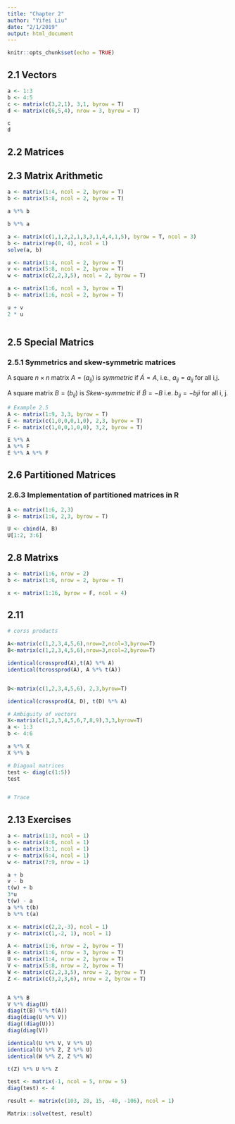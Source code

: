 ```yaml
---
title: "Chapter 2"
author: "Yifei Liu"
date: "2/1/2019"
output: html_document
---
```


```r
knitr::opts_chunk$set(echo = TRUE)
```

## 2.1 Vectors

```r

a <- 1:3
b <- 4:5
c <- matrix(c(3,2,1), 3,1, byrow = T)
d <- matrix(c(6,5,4), nrow = 3, byrow = T)

c
d

```

## 2.2 Matrices



## 2.3 Matrix Arithmetic

```r
a <- matrix(1:4, ncol = 2, byrow = T)
b <- matrix(5:8, ncol = 2, byrow = T)

a %*% b

b %*% a

a <- matrix(c(1,1,2,2,1,3,3,1,4,4,1,5), byrow = T, ncol = 3)
b <- matrix(rep(0, 4), ncol = 1)
solve(a, b)
```

```r
u <- matrix(1:4, ncol = 2, byrow = T)
v <- matrix(5:8, ncol = 2, byrow = T)
w <- matrix(c(2,2,3,5), ncol = 2, byrow = T)

a <- matrix(1:6, ncol = 3, byrow = T)
b <- matrix(1:6, ncol = 2, byrow = T)

u + v
2 * u



```

## 2.5 Special Matrics

### 2.5.1 Symmetrics and skew-symmetric matrices

A square $n \times n$ matrix $A = (a_{ij})$ is *symmetric* if $\acute{A} = A$, i.e., $a_{ij} = a_{ij}$ for all i,j. 

A square matrix $B = (b_{ij})$ is *Skew-symmetric* if $\acute{B} = -B$ i.e. $b_{ij} = - b{ji}$ for all i, j. 


```r
# Example 2.5
A <- matrix(1:9, 3,3, byrow = T)
E <- matrix(c(1,0,0,0,1,0), 2,3, byrow = T)
F <- matrix(c(1,0,0,1,0,0), 3,2, byrow = T)

E %*% A
A %*% F
E %*% A %*% F

```

## 2.6 Partitioned Matrices

### 2.6.3 Implementation of partitioned matrices in R

```r
A <- matrix(1:6, 2,3)
B <- matrix(1:6, 2,3, byrow = T)

U <- cbind(A, B)
U[1:2, 3:6]

```




## 2.8 Matrixs

```r
a <- matrix(1:6, nrow = 2)
b <- matrix(1:6, nrow = 2, byrow = T)

x <- matrix(1:16, byrow = F, ncol = 4)

```


## 2.11

```r
# corss products

A<-matrix(c(1,2,3,4,5,6),nrow=2,ncol=3,byrow=T)
B<-matrix(c(1,2,3,4,5,6),nrow=3,ncol=2,byrow=T)

identical(crossprod(A),t(A) %*% A)
identical(tcrossprod(A), A %*% t(A))


D<-matrix(c(1,2,3,4,5,6), 2,3,byrow=T)

identical(crossprod(A, D), t(D) %*% A)

# Ambiguity of vectors
X<-matrix(c(1,2,3,4,5,6,7,8,9),3,3,byrow=T)
a <- 1:3
b <- 4:6

a %*% X
X %*% b

# Diagoal matrices
test <- diag(c(1:5))
test


# Trace


```



## 2.13 Exercises

```r
a <- matrix(1:3, ncol = 1)
b <- matrix(4:6, ncol = 1)
u <- matrix(3:1, ncol = 1)
v <- matrix(6:4, ncol = 1)
w <- matrix(7:9, nrow = 1)

a + b
v - b
t(w) + b
3*u
t(w) - a
a %*% t(b)
b %*% t(a)
```


```r
x <- matrix(c(2,2,-3), ncol = 1)
y <- matrix(c(1,-2, 1), ncol = 1)


```

```r
A <- matrix(1:6, nrow = 2, byrow = T)
B <- matrix(1:6, nrow = 3, byrow = T)
U <- matrix(1:4, nrow = 2, byrow = T)
V <- matrix(5:8, nrow = 2, byrow = T)
W <- matrix(c(2,2,3,5), nrow = 2, byrow = T)
Z <- matrix(c(3,2,3,6), nrow = 2, byrow = T)


A %*% B
V %*% diag(U)
diag(t(B) %*% t(A))
diag(diag(U %*% V))
diag((diag(U)))
diag(diag(V))

identical(U %*% V, V %*% U)
identical(U %*% Z, Z %*% U)
identical(W %*% Z, Z %*% W)
```

```r
t(Z) %*% U %*% Z

```

```r
test <- matrix(-1, ncol = 5, nrow = 5) 
diag(test) <- 4

result <- matrix(c(103, 28, 15, -40, -106), ncol = 1)

Matrix::solve(test, result)


```






